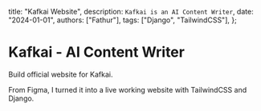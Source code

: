   title: "Kafkai Website",
  description: `Kafkai is an AI Content Writer`,
  date: "2024-01-01",
  authors: ["Fathur"],
  tags: ["Django", "TailwindCSS"],
};

# Kafkai - AI Content Writer

Build official website for Kafkai. 

From Figma, I turned it into a live working website with TailwindCSS and Django.
